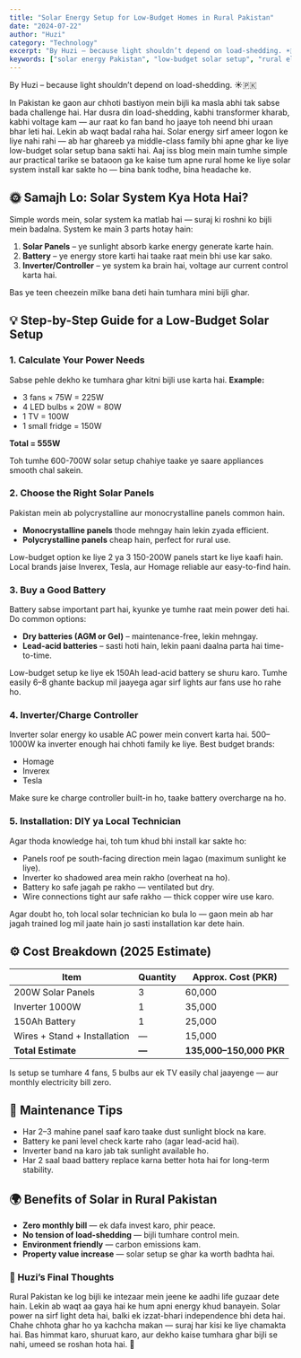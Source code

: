 ```yaml
---
title: "Solar Energy Setup for Low-Budget Homes in Rural Pakistan"
date: "2024-07-22"
author: "Huzi"
category: "Technology"
excerpt: "By Huzi – because light shouldn’t depend on load-shedding. ☀️🇵🇰 In Pakistan ke gaon aur chhoti bastiyon mein bijli ka masla abhi tak sabse bada challenge hai. Learn how to setup a low-budget solar system."
keywords: ["solar energy Pakistan", "low-budget solar setup", "rural electrification", "solar panel price Pakistan 2025", "load-shedding solution"]
---
```


By Huzi – because light shouldn’t depend on load-shedding. ☀️🇵🇰

In Pakistan ke gaon aur chhoti bastiyon mein bijli ka masla abhi tak sabse bada challenge hai. Har dusra din load-shedding, kabhi transformer kharab, kabhi voltage kam — aur raat ko fan band ho jaaye toh neend bhi uraan bhar leti hai. Lekin ab waqt badal raha hai. Solar energy sirf ameer logon ke liye nahi rahi — ab har ghareeb ya middle-class family bhi apne ghar ke liye low-budget solar setup bana sakti hai. Aaj iss blog mein main tumhe simple aur practical tarike se bataoon ga ke kaise tum apne rural home ke liye solar system install kar sakte ho — bina bank todhe, bina headache ke.

## 🌞 Samajh Lo: Solar System Kya Hota Hai?

Simple words mein, solar system ka matlab hai — suraj ki roshni ko bijli mein badalna.
System ke main 3 parts hotay hain:

1.  **Solar Panels** – ye sunlight absorb karke energy generate karte hain.
2.  **Battery** – ye energy store karti hai taake raat mein bhi use kar sako.
3.  **Inverter/Controller** – ye system ka brain hai, voltage aur current control karta hai.

Bas ye teen cheezein milke bana deti hain tumhara mini bijli ghar.

## 💡 Step-by-Step Guide for a Low-Budget Solar Setup

### 1. Calculate Your Power Needs

Sabse pehle dekho ke tumhara ghar kitni bijli use karta hai.
**Example:**

*   3 fans × 75W = 225W
*   4 LED bulbs × 20W = 80W
*   1 TV = 100W
*   1 small fridge = 150W

**Total = 555W**

Toh tumhe 600-700W solar setup chahiye taake ye saare appliances smooth chal sakein.

### 2. Choose the Right Solar Panels

Pakistan mein ab polycrystalline aur monocrystalline panels common hain.

*   **Monocrystalline panels** thode mehngay hain lekin zyada efficient.
*   **Polycrystalline panels** cheap hain, perfect for rural use.

Low-budget option ke liye 2 ya 3 150-200W panels start ke liye kaafi hain.
Local brands jaise Inverex, Tesla, aur Homage reliable aur easy-to-find hain.

### 3. Buy a Good Battery

Battery sabse important part hai, kyunke ye tumhe raat mein power deti hai.
Do common options:

*   **Dry batteries (AGM or Gel)** – maintenance-free, lekin mehngay.
*   **Lead-acid batteries** – sasti hoti hain, lekin paani daalna parta hai time-to-time.

Low-budget setup ke liye ek 150Ah lead-acid battery se shuru karo.
Tumhe easily 6–8 ghante backup mil jaayega agar sirf lights aur fans use ho rahe ho.

### 4. Inverter/Charge Controller

Inverter solar energy ko usable AC power mein convert karta hai.
500–1000W ka inverter enough hai chhoti family ke liye.
Best budget brands:

*   Homage
*   Inverex
*   Tesla

Make sure ke charge controller built-in ho, taake battery overcharge na ho.

### 5. Installation: DIY ya Local Technician

Agar thoda knowledge hai, toh tum khud bhi install kar sakte ho:

*   Panels roof pe south-facing direction mein lagao (maximum sunlight ke liye).
*   Inverter ko shadowed area mein rakho (overheat na ho).
*   Battery ko safe jagah pe rakho — ventilated but dry.
*   Wire connections tight aur safe rakho — thick copper wire use karo.

Agar doubt ho, toh local solar technician ko bula lo — gaon mein ab har jagah trained log mil jaate hain jo sasti installation kar dete hain.

## ⚙️ Cost Breakdown (2025 Estimate)

| Item                      | Quantity | Approx. Cost (PKR)      |
| ------------------------- | -------- | ----------------------- |
| 200W Solar Panels         | 3        | 60,000                  |
| Inverter 1000W            | 1        | 35,000                  |
| 150Ah Battery             | 1        | 25,000                  |
| Wires + Stand + Installation | —        | 15,000                  |
| **Total Estimate**        | **—**    | **135,000–150,000 PKR** |

Is setup se tumhare 4 fans, 5 bulbs aur ek TV easily chal jaayenge — aur monthly electricity bill zero.

## 🔋 Maintenance Tips

*   Har 2–3 mahine panel saaf karo taake dust sunlight block na kare.
*   Battery ke pani level check karte raho (agar lead-acid hai).
*   Inverter band na karo jab tak sunlight available ho.
*   Har 2 saal baad battery replace karna better hota hai for long-term stability.

## 🌍 Benefits of Solar in Rural Pakistan

*   **Zero monthly bill** — ek dafa invest karo, phir peace.
*   **No tension of load-shedding** — bijli tumhare control mein.
*   **Environment friendly** — carbon emissions kam.
*   **Property value increase** — solar setup se ghar ka worth badhta hai.

### 💭 Huzi’s Final Thoughts

Rural Pakistan ke log bijli ke intezaar mein jeene ke aadhi life guzaar dete hain.
Lekin ab waqt aa gaya hai ke hum apni energy khud banayein.
Solar power na sirf light deta hai, balki ek izzat-bhari independence bhi deta hai.
Chahe chhota ghar ho ya kachcha makan — suraj har kisi ke liye chamakta hai.
Bas himmat karo, shuruat karo, aur dekho kaise tumhara ghar bijli se nahi, umeed se roshan hota hai. 🌅
